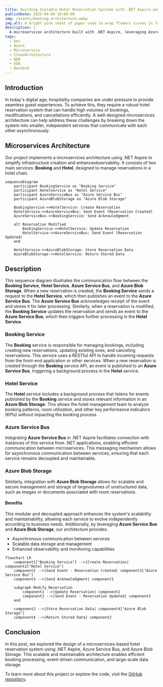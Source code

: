 ```yaml
---
title: Building Scalable Hotel Reservation Systems with .NET Aspire and Azure
publishDate: 2025-04-06 19:00:00
img: /assets/booking-architecture.webp
img_alt: A bright pink sheet of paper used to wrap flowers curves in front of rich blue background
description: |
  A microservices architecture built with .NET Aspire, leveraging Azure Service Bus for asynchronous communication and Azure Blob Storage for scalable data management, designed to enhance scalability and maintainability in hotel reservation systems.
tags:
  - Dev
  - Azure
  - Microservice
  - CleanArchitecture
  - DDD
  - EDA
  - Backend
---
```


## Introduction

In today's digital age, hospitality companies are under pressure to provide seamless guest experiences. To achieve this, they require a robust hotel reservation system that can handle high volumes of bookings, modifications, and cancellations efficiently. A well-designed microservices architecture can help address these challenges by breaking down the system into smaller, independent services that communicate with each other asynchronously.

## Microservices Architecture

Our project implements a microservices architecture using .NET Aspire to simplify infrastructure creation and enhanceobservability. It consists of two main services: **Booking** and **Hotel**, designed to manage reservations in a hotel chain.

```mermaid
sequenceDiagram
    participant BookingService as "Booking Service"
    participant HotelService as "Hotel Service"
    participant AzureServiceBus as "Azure Service Bus"
    participant AzureBlobStorage as "Azure Blob Storage"

    BookingService->>HotelService: Create Reservation
    HotelService->>AzureServiceBus: Send Event (Reservation Created)
    AzureServiceBus->>BookingService: Send Acknowledgment

    alt Reservation Modified
        BookingService->>HotelService: Update Reservation
        HotelService->>AzureServiceBus: Send Event (Reservation Updated)
    end

    HotelService->>AzureBlobStorage: Store Reservation Data
    AzureBlobStorage->>HotelService: Return Stored Data
```

## Description

This sequence diagram illustrates the communication flow between the **Booking Service**, **Hotel Service**, **Azure Service Bus**, and **Azure Blob Storage**. When a new reservation is created, the **Booking Service** sends a request to the **Hotel Service**, which then publishes an event to the **Azure Service Bus**. The **Azure Service Bus** acknowledges receipt of the event and stores it for later processing. Similarly, when a reservation is modified, the **Booking Service** updates the reservation and sends an event to the **Azure Service Bus**, which then triggers further processing in the **Hotel Service**.

### Booking Service

The **Booking** service is responsible for managing bookings, including creating new reservations, updating existing ones, and canceling reservations. This service uses a RESTful API to handle incoming requests from the front-end application or other services. When a new reservation is created through the **Booking** service API, an event is published to an **Azure Service Bus**, triggering a background process in the **Hotel** service.

### Hotel Service

The **Hotel** service includes a background process that listens for events published by the **Booking** service and stores relevant information in an **Azure Blob Storage**. This allows the hotel management team to analyze booking patterns, room utilization, and other key performance indicators (KPIs) without impacting the booking process.

### Azure Service Bus

Integrating **Azure Service Bus** in .NET Aspire facilitates connection with instances of this service from .NET applications, enabling efficient communication between microservices. This messaging mechanism allows for asynchronous communication between services, ensuring that each service remains decoupled and maintainable.

### Azure Blob Storage

Similarly, integration with **Azure Blob Storage** allows for scalable and secure management and storage of largevolumes of unstructured data, such as images or documents associated with room reservations.

#### Benefits

This modular and decoupled approach enhances the system's scalability and maintainability, allowing each service to evolve independently according to business needs. Additionally, by leveraging **Azure Service Bus** and **Azure Blob Storage**, our architecture provides:

* Asynchronous communication between services
* Scalable data storage and management
* Enhanced observability and monitoring capabilities

```mermaid
flowchart LR
    component1["Booking Service"] -->|Create Reservation| component2["Hotel Service"]
    component2 -->|Send Event - Reservation Created| component3["Azure Service Bus"]
    component3 -->|Send Acknowledgment| component1

    subgraph Modify_Reservation
        component1 -->|Update Reservation| component2
        component2 -->|Send Event - Reservation Updated| component3
    end

    component2 -->|Store Reservation Data| component4["Azure Blob Storage"]
    component4 -->|Return Stored Data| component2

```

## Conclusion

In this post, we explored the design of a microservices-based hotel reservation system using .NET Aspire, Azure Service Bus, and Azure Blob Storage. This scalable and maintainable architecture enables efficient booking processing, event-driven communication, and large-scale data storage.

To learn more about this project or explore the code, visit the [GitHub repository](https://github.com/TempooDev/Booking).
